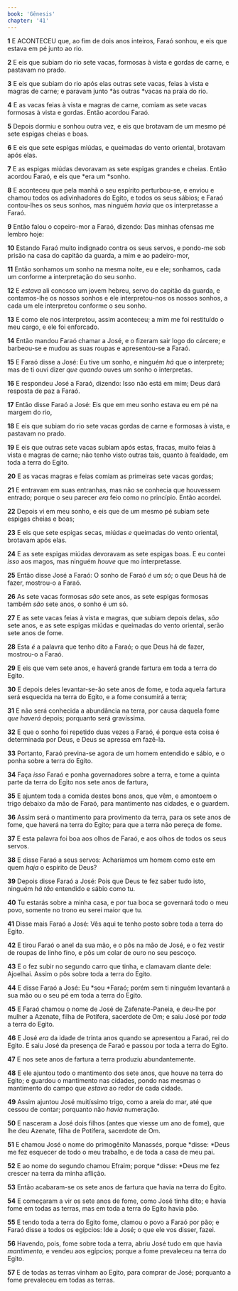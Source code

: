 ```yaml
---
book: 'Gênesis'
chapter: '41'
---
```


**1** E ACONTECEU que, ao fim de dois anos inteiros, Faraó sonhou, e eis que estava em pé junto ao rio.

**2** E eis que subiam do rio sete vacas, formosas à vista e gordas de carne, e pastavam no prado.

**3** E eis que subiam do rio após elas outras sete vacas, feias à vista e magras de carne; e paravam junto *às outras *vacas na praia do rio.

**4** E as vacas feias à vista e magras de carne, comiam as sete vacas formosas à vista e gordas. Então acordou Faraó.

**5** Depois dormiu e sonhou outra vez, e eis que brotavam de um mesmo pé sete espigas cheias e boas.

**6** E eis que sete espigas miúdas, e queimadas do vento oriental, brotavam após elas.

**7** E as espigas miúdas devoravam as sete espigas grandes e cheias. Então acordou Faraó, e eis que *era um *sonho.

**8** E aconteceu que pela manhã o seu espírito perturbou-se, e enviou e chamou todos os adivinhadores do Egito, e todos os seus sábios; e Faraó contou-lhes os seus sonhos, mas ninguém _havia_ que os interpretasse a Faraó.

**9** Então falou o copeiro-mor a Faraó, dizendo: Das minhas ofensas me lembro hoje:

**10** Estando Faraó muito indignado contra os seus servos, e pondo-me sob prisão na casa do capitão da guarda, a mim e ao padeiro-mor,

**11** Então sonhamos um sonho na mesma noite, eu e ele; sonhamos, cada um conforme a interpretação do seu sonho.

**12** E _estava_ ali conosco um jovem hebreu, servo do capitão da guarda, e contamos-lhe os nossos sonhos e ele interpretou-nos os nossos sonhos, a cada um ele interpretou conforme o seu sonho.

**13** E como ele nos interpretou, assim aconteceu; a mim me foi restituído o meu cargo, e ele foi enforcado.

**14** Então mandou Faraó chamar a José, e o fizeram sair logo do cárcere; e barbeou-se e mudou as suas roupas e apresentou-se a Faraó.

**15** E Faraó disse a José: Eu tive um sonho, e ninguém _há_ que o interprete; mas de ti ouvi dizer _que quando_ ouves um sonho o interpretas.

**16** E respondeu José a Faraó, dizendo: Isso não está em mim; Deus dará resposta de paz a Faraó.

**17** Então disse Faraó a José: Eis que em meu sonho estava eu em pé na margem do rio,

**18** E eis que subiam do rio sete vacas gordas de carne e formosas à vista, e pastavam no prado.

**19** E eis que outras sete vacas subiam após estas, fracas, muito feias à vista e magras de carne; não tenho visto outras tais, quanto à fealdade, em toda a terra do Egito.

**20** E as vacas magras e feias comiam as primeiras sete vacas gordas;

**21** E entravam em suas entranhas, mas não se conhecia que houvessem entrado; porque o seu parecer _era_ feio como no princípio. Então acordei.

**22** Depois vi em meu sonho, e eis que de um mesmo pé subiam sete espigas cheias e boas;

**23** E eis que sete espigas secas, miúdas _e_ queimadas do vento oriental, brotavam após elas.

**24** E as sete espigas miúdas devoravam as sete espigas boas. E eu contei _isso_ aos magos, mas ninguém _houve_ que mo interpretasse.

**25** Então disse José a Faraó: O sonho de Faraó _é_ um só; o que Deus há de fazer, mostrou-o a Faraó.

**26** As sete vacas formosas _são_ sete anos, as sete espigas formosas também _são_ sete anos, o sonho é um só.

**27** E as sete vacas feias à vista e magras, que subiam depois delas, _são_ sete anos, e as sete espigas miúdas e queimadas do vento oriental, serão sete anos de fome.

**28** Esta _é_ a palavra que tenho dito a Faraó; o que Deus há de fazer, mostrou-o a Faraó.

**29** E eis que vem sete anos, e haverá grande fartura em toda a terra do Egito.

**30** E depois deles levantar-se-ão sete anos de fome, e toda aquela fartura será esquecida na terra do Egito, e a fome consumirá a terra;

**31** E não será conhecida a abundância na terra, por causa daquela fome _que haverá_ depois; porquanto será gravíssima.

**32** E que o sonho foi repetido duas vezes a Faraó, é porque esta coisa é determinada por Deus, e Deus se apressa em fazê-la.

**33** Portanto, Faraó previna-se agora de um homem entendido e sábio, e o ponha sobre a terra do Egito.

**34** Faça _isso_ Faraó e ponha governadores sobre a terra, e tome a quinta parte da terra do Egito nos sete anos de fartura,

**35** E ajuntem toda a comida destes bons anos, que vêm, e amontoem o trigo debaixo da mão de Faraó, para mantimento nas cidades, e o guardem.

**36** Assim será o mantimento para provimento da terra, para os sete anos de fome, que haverá na terra do Egito; para que a terra não pereça de fome.

**37** E esta palavra foi boa aos olhos de Faraó, e aos olhos de todos os seus servos.

**38** E disse Faraó a seus servos: Acharíamos um homem como este em quem _haja_ o espírito de Deus?

**39** Depois disse Faraó a José: Pois que Deus te fez saber tudo isto, ninguém _há tão_ entendido e sábio como tu.

**40** Tu estarás sobre a minha casa, e por tua boca se governará todo o meu povo, somente no trono eu serei maior que tu.

**41** Disse mais Faraó a José: Vês aqui te tenho posto sobre toda a terra do Egito.

**42** E tirou Faraó o anel da sua mão, e o pôs na mão de José, e o fez vestir de roupas de linho fino, e pôs um colar de ouro no seu pescoço.

**43** E o fez subir no segundo carro que tinha, e clamavam diante dele: Ajoelhai. Assim o pôs sobre toda a terra do Egito.

**44** E disse Faraó a José: Eu *sou *Faraó; porém sem ti ninguém levantará a sua mão ou o seu pé em toda a terra do Egito.

**45** E Faraó chamou o nome de José de Zafenate-Paneia, e deu-lhe por mulher a Azenate, filha de Potífera, sacerdote de Om; e saiu José por _toda_ a terra do Egito.

**46** E José _era_ da idade de trinta anos quando se apresentou a Faraó, rei do Egito. E saiu José da presença de Faraó e passou por toda a terra do Egito.

**47** E nos sete anos de fartura a terra produziu abundantemente.

**48** E ele ajuntou todo o mantimento dos sete anos, que houve na terra do Egito; e guardou o mantimento nas cidades, pondo nas mesmas o mantimento do campo que _estava_ ao redor de cada cidade.

**49** Assim ajuntou José muitíssimo trigo, como a areia do mar, até que cessou de contar; porquanto não _havia_ numeração.

**50** E nasceram a José dois filhos (antes que viesse um ano de fome), que lhe deu Azenate, filha de Potífera, sacerdote de Om.

**51** E chamou José o nome do primogênito Manassés, porque *disse: *Deus me fez esquecer de todo o meu trabalho, e de toda a casa de meu pai.

**52** E ao nome do segundo chamou Efraim; porque *disse: *Deus me fez crescer na terra da minha aflição.

**53** Então acabaram-se os sete anos de fartura que havia na terra do Egito.

**54** E começaram a vir os sete anos de fome, como José tinha dito; e havia fome em todas as terras, mas em toda a terra do Egito havia pão.

**55** E tendo toda a terra do Egito fome, clamou o povo a Faraó por pão; e Faraó disse a todos os egípcios: Ide a José; o que ele vos disser, fazei.

**56** Havendo, pois, fome sobre toda a terra, abriu José tudo em que havia _mantimento,_ e vendeu aos egípcios; porque a fome prevaleceu na terra do Egito.

**57** E de todas as terras vinham ao Egito, para comprar de José; porquanto a fome prevaleceu em todas as terras.

